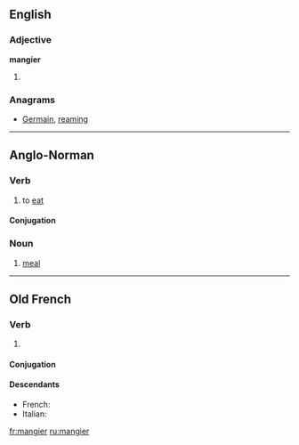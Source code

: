 ==English==

===Adjective===
'''mangier'''

# {{comparative of|mangy}}

===Anagrams===
* [[Germain#English|Germain]], [[reaming#English|reaming]]

----

==Anglo-Norman==

===Verb===
{{infl|xno|verb}}

# to [[eat]]

====Conjugation====
{{xno-conj-gier|man}}

===Noun===
{{xno-noun|m}}

# [[meal]]

----

==Old French==

===Verb===
{{infl|fro|verb}}

# {{alternative form of|mengier|lang=fro}}

====Conjugation====
{{fro-conj-gier|man}}

====Descendants====
* French: {{l|fr|manger}}
* Italian: {{l|it|mangiare}}

[[fr:mangier]]
[[ru:mangier]]